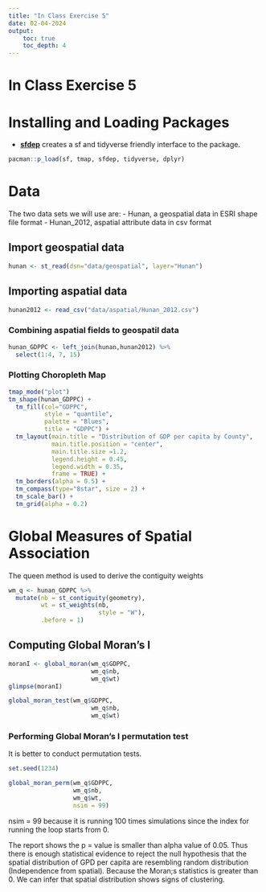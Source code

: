 ```yaml
---
title: "In Class Exercise 5"
date: 02-04-2024
output:
    toc: true
    toc_depth: 4
---
```

# In Class Exercise 5

# Installing and Loading Packages
-   [**sfdep**](https://sfdep.josiahparry.com/) creates a sf and tidyverse friendly interface to the package. 
```r
pacman::p_load(sf, tmap, sfdep, tidyverse, dplyr)
```

# Data
The two data sets we will use are:
-   Hunan, a geospatial data in ESRI shape file format
-   Hunan_2012, aspatial attribute data in csv format

## Import geospatial data
```r
hunan <- st_read(dsn="data/geospatial", layer="Hunan")
```
## Importing aspatial data
```r
hunan2012 <- read_csv("data/aspatial/Hunan_2012.csv")
```

### Combining aspatial fields to geospatil data
```r
hunan_GDPPC <- left_join(hunan,hunan2012) %>%
  select(1:4, 7, 15)
```
### Plotting Choropleth Map
```r
tmap_mode("plot")
tm_shape(hunan_GDPPC) +
  tm_fill(col="GDPPC",
          style = "quantile",
          palette = "Blues",
          title = "GDPPC") +
  tm_layout(main.title = "Distribution of GDP per capita by County",
            main.title.position = "center",
            main.title.size =1.2,
            legend.height = 0.45,
            legend.width = 0.35,
            frame = TRUE) +
  tm_borders(alpha = 0.5) +
  tm_compass(type="8star", size = 2) +
  tm_scale_bar() +
  tm_grid(alpha = 0.2)
```

#   Global Measures of Spatial Association
The queen method is used to derive the contiguity weights
```r
wm_q <- hunan_GDPPC %>%
  mutate(nb = st_contiguity(geometry),
         wt = st_weights(nb,
                         style = "W"),
         .before = 1)
```

##    Computing Global Moran's I
```r
moranI <- global_moran(wm_q$GDPPC,
                       wm_q$nb,
                       wm_q$wt)
glimpse(moranI)
```

```r
global_moran_test(wm_q$GDPPC,
                       wm_q$nb,
                       wm_q$wt)
```

###   Performing Global Moran's I permutation test
It is better to conduct permutation tests.

```r
set.seed(1234)
```

```r
global_moran_perm(wm_q$GDPPC,
                  wm_q$nb,
                  wm_q$wt,
                  nsim = 99) 
```

nsim = 99 because it is running 100 times simulations since the index for running the loop starts from 0.

The report shows the p = value is smaller than alpha value of 0.05. Thus there is enough statistical evidence to reject the null hypothesis that the spatial distribution of GPD per capita are resembling random distribution (Independence from spatial). Because the Moran;s statistics is greater than 0. We can infer that spatial distribution shows signs of clustering.

